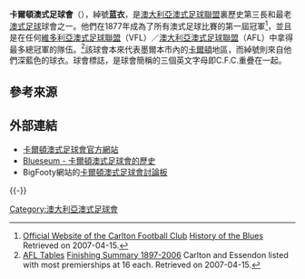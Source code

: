 {{noteTA
|G1=Football
|1=zh-hans:橄榄球俱乐部;zh-hant:澳式足球會;
|2=zh-hans:澳式橄榄球;zh-hant:澳式足球;
|3=zh-hans:橄榄球联盟;zh-hant:澳式足球聯盟;
}}
{{Infobox australian football club
  | clubname  = 卡爾頓澳式足球會
  | image     = <!-- 檔案不存在 [[Image:2006_AFL_Carlton2006.png|200px]] ，可從英文維基百科取得 -->
  | fullname  = 卡爾頓澳式足球會
  | nicknames = 蓝衣
  | motto     = Mens Sana In Corpore Sano
  | home&away = 13
  | season    = 2021
  | position  = 
  | topgoalkicker  = Brendan Fevola(99 goals)
  | bestandfairest = Chris Judd
  | founded   = 1864
  | colours   =深藍 {{color box|navy}{Text|Navy Blue|White}}|
  | league    = [[澳大利亞澳式足球聯盟|澳大利亞澳式足球聯盟]]
  | chairman =  [[Stephen_Kernahan|Stephen Kernahan]]
  | coach     = [[Brett_Ratten|Brett Ratten]]
  | captain   = [[Chris_Judd|Chris Judd]]
  | ground    = [[Telstra_Dome|Telstra Dome]]
  | ground2   = [[Visy_Park|Visy Park]]
  | capacity  = 56,000
  | capacity2 = 28,000
  | capacity3 = 100,000
  | url       = [http://www.carltonfc.com.au www.carltonfc.com.au]
}}

'''卡爾頓澳式足球會'''（{{lang-en|Carlton Football Club}}），綽號'''蓝衣'''，是[[澳大利亞澳式足球聯盟|澳大利亞澳式足球聯盟]]裏歷史第三長和最老[[澳式足球|澳式足球]]球會之一。他們在1877年成為了所有澳式足球比賽的第一屆冠軍<ref name=bluehistory>[http://www.carltonfc.com.au Official Website of the Carlton Football Club] {{Wayback|url=http://www.carltonfc.com.au/ |date=20090106165610 }} [http://www.carltonfc.com.au/carltonfc/Season2007/News/NewsArticle/tabid/4311/Default.aspx?newsId=2467 History of the Blues] {{Wayback|url=http://www.carltonfc.com.au/carltonfc/Season2007/News/NewsArticle/tabid/4311/Default.aspx?newsId=2467 |date=20070901171133 }} Retrieved on 2007-04-15.</ref>，並且是在任何[[維多利亞澳式足球聯盟|維多利亞澳式足球聯盟]]（VFL）／[[澳大利亞澳式足球聯盟|澳大利亞澳式足球聯盟]]（AFL）中拿得最多總冠軍的隊伍。<ref name=yearstats>[http://stats.rleague.com AFL Tables] {{Wayback|url=http://stats.rleague.com/ |date=20100414225851 }} [http://stats.rleague.com/afl/teams/allteams/seasons.html Finishing Summary 1897-2006] {{Wayback|url=http://stats.rleague.com/afl/teams/allteams/seasons.html |date=20141006102741 }} Carlton and Essendon listed with most premierships at 16 each. Retrieved on 2007-04-15.</ref>該球會本來代表墨爾本市內的[[卡爾頓|卡爾頓]]地區，而綽號則來自他們深藍色的球衣。球會標誌，是球會簡稱的三個英文字母即C.F.C.重疊在一起。

==參考來源==
{{reflist}}

==外部連結==
* [http://www.carltonfc.com.au/ 卡爾頓澳式足球會官方網站]{{Wayback|url=http://www.carltonfc.com.au/ |date=20090106165610 }}
* [http://www.blueseum.org/ Blueseum - 卡爾頓澳式足球會的歷史]{{Wayback|url=http://www.blueseum.org/ |date=20081119221248 }}
* BigFooty網站的[http://www.bigfooty.com/forum/forumdisplay.php?f=25 卡爾頓澳式足球會討論板]{{Wayback|url=http://www.bigfooty.com/forum/forumdisplay.php?f=25 |date=20081210004508 }}

{{-}}
{{AFL}}

[[Category:澳大利亞澳式足球會|Category:澳大利亞澳式足球會]]